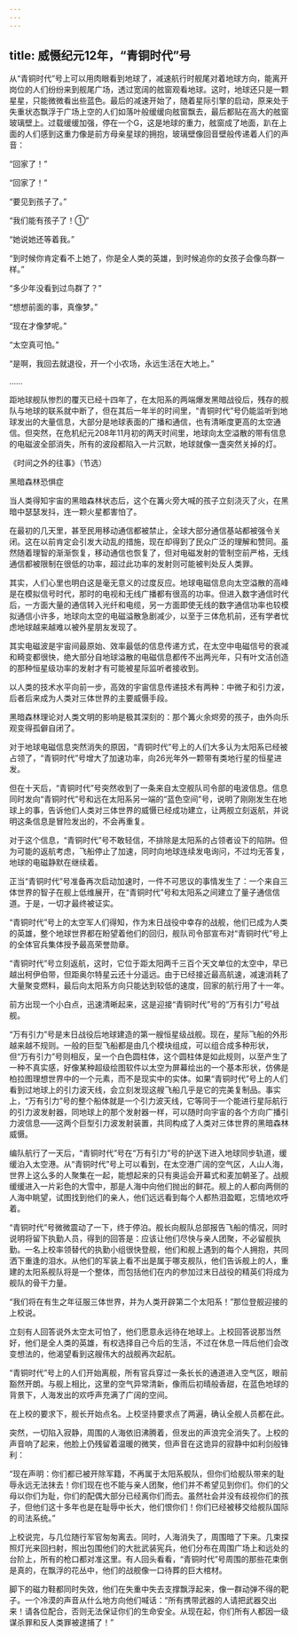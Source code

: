 ```yaml
---
---
---
```

title: 威慑纪元12年，“青铜时代”号
---

从“青铜时代”号上可以用肉眼看到地球了，减速航行时舰尾对着地球方向，能离开岗位的人们纷纷来到舰尾广场，透过宽阔的舷窗观看地球。这时，地球还只是一颗星星，只能微微看出些蓝色。最后的减速开始了，随着星际引擎的启动，原来处于失重状态飘浮于广场上空的人们如落叶般缓缓向舷窗飘去，最后都贴在高大的舷窗玻璃壁上。过载缓缓加强，停在一个G，这是地球的重力，舷窗成了地面，趴在上面的人们感到这重力像是前方母亲星球的拥抱，玻璃壁像回音壁般传递着人们的声音：

“回家了！”

“回家了！”

“要见到孩子了。”

“我们能有孩子了！①”

“她说她还等着我。”

“到时候你肯定看不上她了，你是全人类的英雄，到时候追你的女孩子会像鸟群一样。”

“多少年没看到过鸟群了？”

“想想前面的事，真像梦。”

“现在才像梦呢。”

“太空真可怕。”

“是啊，我回去就退役，开一个小农场，永远生活在大地上。”

……





距地球舰队惨烈的覆灭已经十四年了，在太阳系的两端爆发黑暗战役后，残存的舰队与地球的联系就中断了，但在其后一年半的时间里，“青铜时代”号仍能监听到地球发出的大量信息，大部分是地球表面的广播和通信，也有清晰度更高的太空通信。但突然，在危机纪元208年11月初的两天时间里，地球向太空溢散的带有信息的电磁波全部消失，所有的波段都陷入一片沉默，地球就像一盏突然关掉的灯。

《时间之外的往事》（节选）

黑暗森林恐惧症

当人类得知宇宙的黑暗森林状态后，这个在篝火旁大喊的孩子立刻浇灭了火，在黑暗中瑟瑟发抖，连一颗火星都害怕了。

在最初的几天里，甚至民用移动通信都被禁止，全球大部分通信基站都被强令关闭。这在以前肯定会引发大动乱的措施，现在却得到了民众广泛的理解和赞同。虽然随着理智的渐渐恢复，移动通信也恢复了，但对电磁发射的管制空前严格，无线通信都被限制在很低的功率，超过此功率的发射则可能被判处反人类罪。

其实，人们心里也明白这是毫无意义的过度反应。地球电磁信息向太空溢散的高峰是在模拟信号时代，那时的电视和无线广播都有很高的功率。但进入数字通信时代后，一方面大量的通信转入光纤和电缆，另一方面即使无线的数字通信功率也较模拟通信小许多，地球向太空的电磁溢散急剧减少，以至于三体危机前，还有学者忧虑地球越来越难以被外星朋友发现了。

其实电磁波是宇宙间最原始、效率最低的信息传递方式，在太空中电磁信号的衰减和畸变都很快，绝大部分自地球溢散的电磁信息都传不出两光年，只有叶文洁创造的那种恒星级功率的发射才有可能被星际监听者接收到。

以人类的技术水平向前一步，高效的宇宙信息传递技术有两种：中微子和引力波，后者后来成为人类对三体世界的主要威慑手段。

黑暗森林理论对人类文明的影响是极其深刻的：那个篝火余烬旁的孩子，由外向乐观变得孤僻自闭了。





对于地球电磁信息突然消失的原因，“青铜时代”号上的人们大多认为太阳系已经被占领了，“青铜时代”号增大了加速功率，向26光年外一颗带有类地行星的恒星进发。

但在十天后，“青铜时代”号突然收到了一条来自太空舰队司令部的电波信息。信息同时发向“青铜时代”号和远在太阳系另一端的“蓝色空间”号，说明了刚刚发生在地球上的事，告诉他们人类对三体世界的威慑已经成功建立，让两舰立刻返航，并说明这条信息是冒险发出的，不会再重复。

对于这个信息，“青铜时代”号不敢轻信，不排除是太阳系的占领者设下的陷阱。但为可能的返航考虑，飞船停止了加速，同时向地球连续发电询问，不过均无答复，地球的电磁静默在继续着。

正当“青铜时代”号准备再次启动加速时，一件不可思议的事情发生了：一个来自三体世界的智子在舰上低维展开，在“青铜时代”号和太阳系之间建立了量子通信信道。于是，一切才最终被证实。

“青铜时代”号上的太空军人们得知，作为末日战役中幸存的战舰，他们已成为人类的英雄，整个地球世界都在盼望着他们的回归，舰队司令部宣布对“青铜时代”号上的全体官兵集体授予最高荣誉勋章。

“青铜时代”号立刻返航，这时，它位于距太阳两千三百个天文单位的太空中，早已越出柯伊伯带，但距奥尔特星云还十分遥远。由于已经接近最高航速，减速消耗了大量聚变燃料，最后向太阳系方向只能达到较低的速度，回家的航行用了十一年。

前方出现一个小白点，迅速清晰起来，这是迎接“青铜时代”号的“万有引力”号战舰。

“万有引力”号是末日战役后地球建造的第一艘恒星级战舰。现在，星际飞船的外形越来越不规则。一般的巨型飞船都是由几个模块组成，可以组合成多种形状，但“万有引力”号则相反，呈一个白色圆柱体，这个圆柱体是如此规则，以至产生了一种不真实感，好像某种超级绘图软件以太空为屏幕绘出的一个基本形状，仿佛是柏拉图理想世界中的一个元素，而不是现实中的实体。如果“青铜时代”号上的人们看到过地球上的引力波天线，会立刻发现这艘飞船几乎是它的完美复制品。事实上，“万有引力”号的整个船体就是一个引力波天线，它等同于一个能进行星际航行的引力波发射器，同地球上的那个发射器一样，可以随时向宇宙的各个方向广播引力波信息——这两个巨型引力波发射装置，共同构成了人类对三体世界的黑暗森林威慑。

编队航行了一天后，“青铜时代”号在“万有引力”号的护送下进入地球同步轨道，缓缓泊入太空港。从“青铜时代”号上可以看到，在太空港广阔的空气区，人山人海，世界上这么多的人聚集在一起，能想起来的只有奥运会开幕式和麦加朝圣了。战舰缓缓进入一片彩色的大雪中，那是人海中向他们抛出的鲜花。舰上的人都向两侧的人海中眺望，试图找到他们的亲人，他们远远看到每个人都热泪盈眶，忘情地欢呼着。

“青铜时代”号微微震动了一下，终于停泊。舰长向舰队总部报告飞船的情况，同时说明将留下执勤人员，得到的回答是：应该让他们尽快与亲人团聚，不必留舰执勤。一名上校率领替代的执勤小组很快登舰，他们和舰上遇到的每个人拥抱，共同洒下重逢的泪水。从他们的军装上看不出是属于哪支舰队，他们告诉舰上的人，重建的太阳系舰队将是一个整体，而包括他们在内的参加过末日战役的精英们将成为舰队的骨干力量。

“我们将在有生之年征服三体世界，并为人类开辟第二个太阳系！”那位登舰迎接的上校说。

立刻有人回答说外太空太可怕了，他们愿意永远待在地球上。上校回答说那当然好，他们是全人类的英雄，有权选择自己今后的生活，不过在休息一阵后他们会改变想法的，他渴望看到这艘伟大的战舰再次起航。

“青铜时代”号上的人们开始离舰，所有官兵穿过一条长长的通道进入空气区，眼前豁然开朗。与舰上相比，这里的空气异常清新，像雨后初晴般香甜，在蓝色地球的背景下，人海发出的欢呼声充满了广阔的空间。

在上校的要求下，舰长开始点名。上校坚持要求点了两遍，确认全舰人员都在此。

突然，一切陷入寂静，周围的人海依旧沸腾着，但发出的声浪完全消失了。上校的声音响了起来，他脸上仍残留着温暖的微笑，但声音在这诡异的寂静中如利剑般锋利：

“现在声明：你们都已被开除军籍，不再属于太阳系舰队，但你们给舰队带来的耻辱永远无法抹去！你们现在也不能与亲人团聚，他们并不希望见到你们。你们的父母以你们为耻，你们的配偶大部分已经离你们而去。虽然社会并没有歧视你们的孩子，但他们这十多年也是在耻辱中长大，他们恨你们！你们已经被移交给舰队国际的司法系统。”

上校说完，与几位随行军官匆匆离去。同时，人海消失了，周围暗了下来。几束探照灯光来回扫射，照出包围他们的大批武装宪兵，他们分布在周围广场上和远处的台阶上，所有的枪口都对准这里。有人回头看看，“青铜时代”号周围的那些花束倒是真的，在飘浮的花丛中，他们的战舰像一口待葬的巨大棺材。

脚下的磁力鞋都同时失效，他们在失重中失去支撑飘浮起来，像一群动弹不得的靶子。一个冷漠的声音从什么地方向他们喊话：“所有携带武器的人请把武器交出来！请各位配合，否则无法保证你们的生命安全。从现在起，你们所有人都因一级谋杀罪和反人类罪被逮捕了！”